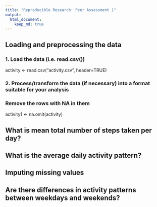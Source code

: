 ```yaml
---
title: "Reproducible Research: Peer Assessment 1"
output: 
  html_document:
    keep_md: true
---
```



## Loading and preprocessing the data
### 1. Load the data (i.e. read.csv())
activity <- read.csv("activity.csv", header=TRUE)

### 2. Process/transform the data (if necessary) into a format suitable for your analysis
### Remove the rows with NA in them 
activity1 <- na.omit(activity)


## What is mean total number of steps taken per day?



## What is the average daily activity pattern?



## Imputing missing values



## Are there differences in activity patterns between weekdays and weekends?

